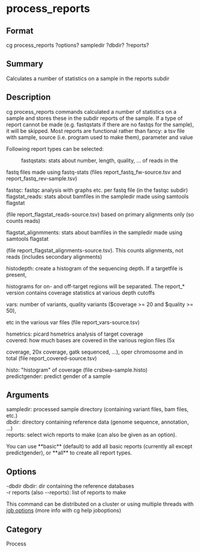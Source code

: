 = process_reports =

== Format ==
cg process_reports ?options? sampledir ?dbdir? ?reports?

== Summary ==
Calculates a number of statistics on a sample in the reports subdir

== Description ==
cg process_reports commands calculated a number of statistics on a sample
and stores these in the subdir reports of the sample. If a type of report
cannot be made (e.g. fastqstats if there are no fastqs for the sample), it
will be skipped. Most reports are functional rather than fancy: a tsv file
with sample, source (i.e. program used to make them), parameter and value

Following report types can be selected:
: fastqstats: stats about number, length, quality, ... of reads in the
fastq files made using fastq-stats (files report_fastq_fw-source.tsv and
report_fastq_rev-sample.tsv)
; fastqc: fastqc analysis with graphs etc. per fastq file (in the fastqc subdir)
; flagstat_reads: stats about bamfiles in the sampledir made using samtools flagstat 
(file report_flagstat_reads-source.tsv) based on primary alignments only (so counts reads)
; flagstat_alignmments: stats about bamfiles in the sampledir made using samtools flagstat 
(file report_flagstat_alignments-source.tsv). This counts alignments, not reads (includes secondary alignments)
; histodepth: create a histogram of the sequencing depth. If a targetfile is present, 
histograms for on- and off-target regions will be separated. The report_* version
contains coverage statistics at various depth cutoffs
; vars: number of variants, quality variants ($coverage >= 20 and $quality >= 50), 
etc in the various var files (file report_vars-source.tsv)
; hsmetrics: picard hsmetrics analysis of target coverage
; covered: how much bases are covered in the various region files (5x
coverage, 20x coverage, gatk sequenced, ...), oper chromosome and in total
(file report_covered-source.tsv)
; histo: "histogram" of coverage (file crsbwa-sample.histo)
; predictgender: predict gender of a sample

== Arguments ==
; sampledir: processed sample directory (containing variant files, bam files, etc.)
; dbdir: directory containing reference data (genome sequence, annotation, ...)
; reports: select wich reports to make (can also be given as an option).
You can use **basic** (default) to add all basic reports (currently all except predictgender),
or **all** to create all report types.

== Options ==
; -dbdir dbdir: dir containing the reference databases
; -r reports (also --reports): list of reports to make

This command can be distributed on a cluster or using multiple threads with
[[joboptions|job options]] (more info with cg help joboptions)

== Category ==
Process

